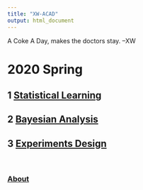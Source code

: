 ```yaml
---
title: "XW-ACAD"
output: html_document
---
```


A Coke A Day, makes the doctors stay. --XW

# 2020 Spring

## 1 [Statistical Learning](StatLearning/Contents.html)

## 2 [Bayesian Analysis](BayesAnalysis/Contents.html)

## 3 [Experiments Design](ExperimentalDesign/Contents.html)

&nbsp;

### [About](About.html)